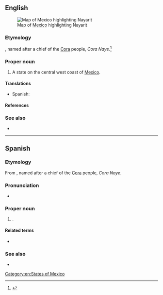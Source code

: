 ==English==
[[File:Mexico map, MX-NAY.svg|thumb|Map of [[Mexico]] highlighting Nayarit]]

===Etymology===
{{etyl|crn|en}}, named after a chief of the [[w:Cora people|Cora]] people, ''Cora Naye''.<ref>{{cite-web|url=http://www.e-local.gob.mx/work/templates/enciclo/nayarit/mpios/18009a.htm|title=El Nayar|work=Enciclopedia de los Municipios de México|archiveurl=https://web.archive.org/web/20070502155940/http://www.e-local.gob.mx/work/templates/enciclo/nayarit/mpios/18009a.htm|archivedate=2 May 2007|accessdate=4 May 2009}}</ref>

===Proper noun===
{{en-proper noun}}

# A state on the central west coast of [[Mexico]].

====Translations====
{{trans-top|state of Mexico}}
* Spanish: {{t+|es|Nayarit|m}}
{{trans-mid}}
{{trans-bottom}}

====References====
<references/>

===See also===
* {{pedialite}}

[[Category:en:States of Mexico]]

----

==Spanish==

===Etymology===
From {{der|es|crn|}}, named after a chief of the [[w:Cora people|Cora]] people, ''Cora Naye''.

===Pronunciation===
* {{es-IPA|nayarith}}

===Proper noun===
{{es-proper noun|m}}

# {{place|es|state|c/Mexico}}.

====Related terms====
* {{l|es|nayarita}}

===See also===
* {{pedialite|lang=es}}